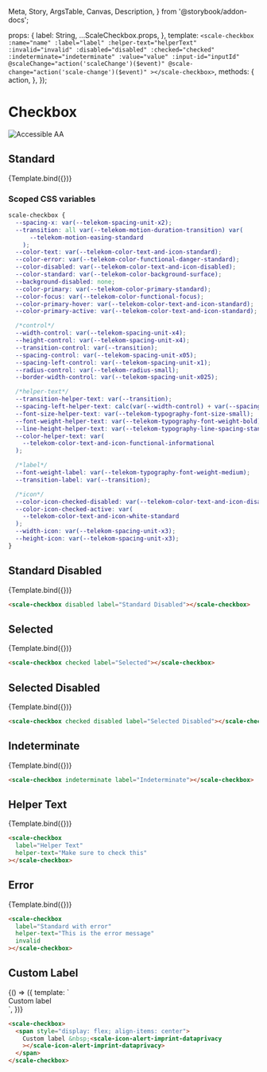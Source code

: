   Meta,
  Story,
  ArgsTable,
  Canvas,
  Description,
} from '@storybook/addon-docs';

<Meta title="Components/Checkbox" component={ScaleCheckbox} argTypes={{}} />

  props: {
    label: String,
    ...ScaleCheckbox.props,
  },
  template: `
    <scale-checkbox
      :name="name"
      :label="label"
      :helper-text="helperText"
      :invalid="invalid"
      :disabled="disabled"
      :checked="checked"
      :indeterminate="indeterminate"
      :value="value"
      :input-id="inputId"
      @scaleChange="action('scaleChange')($event)"
      @scale-change="action('scale-change')($event)"
    ></scale-checkbox>
  `,
  methods: {
    action,
  },
});

<div
  style={{
    display: 'inline-flex',
    alignItems: 'center',
    justifyContent: 'space-between',
    width: '100%',
  }}
>
  <h1>Checkbox</h1>
  <img src="assets/aa.png" alt="Accessible AA" />
</div>

## Standard

<Canvas withSource="none">
  <Story
    name="Standard"
    args={{
      label: 'Checkbox',
    }}
  >
    {Template.bind({})}
  </Story>
</Canvas>

<ArgsTable story="Standard" />

### Scoped CSS variables

```css
scale-checkbox {
  --spacing-x: var(--telekom-spacing-unit-x2);
  --transition: all var(--telekom-motion-duration-transition) var(
      --telekom-motion-easing-standard
    );
  --color-text: var(--telekom-color-text-and-icon-standard);
  --color-error: var(--telekom-color-functional-danger-standard);
  --color-disabled: var(--telekom-color-text-and-icon-disabled);
  --color-standard: var(--telekom-color-background-surface);
  --background-disabled: none;
  --color-primary: var(--telekom-color-primary-standard);
  --color-focus: var(--telekom-color-functional-focus);
  --color-primary-hover: var(--telekom-color-text-and-icon-standard);
  --color-primary-active: var(--telekom-color-text-and-icon-standard);

  /*control*/
  --width-control: var(--telekom-spacing-unit-x4);
  --height-control: var(--telekom-spacing-unit-x4);
  --transition-control: var(--transition);
  --spacing-control: var(--telekom-spacing-unit-x05);
  --spacing-left-control: var(--telekom-spacing-unit-x1);
  --radius-control: var(--telekom-radius-small);
  --border-width-control: var(--telekom-spacing-unit-x025);

  /*helper-text*/
  --transition-helper-text: var(--transition);
  --spacing-left-helper-text: calc(var(--width-control) + var(--spacing-x));
  --font-size-helper-text: var(--telekom-typography-font-size-small);
  --font-weight-helper-text: var(--telekom-typography-font-weight-bold);
  --line-height-helper-text: var(--telekom-typography-line-spacing-standard);
  --color-helper-text: var(
    --telekom-color-text-and-icon-functional-informational
  );

  /*label*/
  --font-weight-label: var(--telekom-typography-font-weight-medium);
  --transition-label: var(--transition);

  /*icon*/
  --color-icon-checked-disabled: var(--telekom-color-text-and-icon-disabled);
  --color-icon-checked-active: var(
    --telekom-color-text-and-icon-white-standard
  );
  --width-icon: var(--telekom-spacing-unit-x3);
  --height-icon: var(--telekom-spacing-unit-x3);
}
```

## Standard Disabled

<Canvas withSource="none">
  <Story
    name="Standard Disabled"
    args={{
      label: 'Standard Disabled',
      disabled: true,
    }}
  >
    {Template.bind({})}
  </Story>
</Canvas>

```html
<scale-checkbox disabled label="Standard Disabled"></scale-checkbox>
```

## Selected

<Canvas withSource="none">
  <Story
    name="Selected"
    args={{
      label: 'Selected',
      checked: true,
    }}
  >
    {Template.bind({})}
  </Story>
</Canvas>

```html
<scale-checkbox checked label="Selected"></scale-checkbox>
```

## Selected Disabled

<Canvas withSource="none">
  <Story
    name="Selected Disabled"
    args={{
      label: 'Selected Disabled',
      checked: true,
      disabled: true,
    }}
  >
    {Template.bind({})}
  </Story>
</Canvas>

```html
<scale-checkbox checked disabled label="Selected Disabled"></scale-checkbox>
```

## Indeterminate

<Canvas withSource="none">
  <Story
    name="Indeterminate"
    args={{
      label: 'Indeterminate',
      indeterminate: true,
    }}
  >
    {Template.bind({})}
  </Story>
</Canvas>

```html
<scale-checkbox indeterminate label="Indeterminate"></scale-checkbox>
```

## Helper Text

<Canvas withSource="none">
  <Story
    name="Helper Text"
    args={{
      label: 'Helper Text',
      helperText: 'Make sure to check this',
    }}
  >
    {Template.bind({})}
  </Story>
</Canvas>

```html
<scale-checkbox
  label="Helper Text"
  helper-text="Make sure to check this"
></scale-checkbox>
```

## Error

<Canvas withSource="none">
  <Story
    name="Error"
    args={{
      label: 'Standard with error',
      invalid: true,
      helperText: 'This is the error message',
    }}
  >
    {Template.bind({})}
  </Story>
</Canvas>

```html
<scale-checkbox
  label="Standard with error"
  helper-text="This is the error message"
  invalid
></scale-checkbox>
```

## Custom Label

<Canvas withSource="none">
  <Story name="Custom Label" args={{}}>
    {() => ({
      template: `
        <scale-checkbox>
          <span style="display: flex; align-items: center">
            Custom label &nbsp;<scale-icon-alert-imprint-dataprivacy></scale-icon-alert-imprint-dataprivacy>
          </span>
        </scale-checkbox>
      `,
    })}
  </Story>
</Canvas>

```html
<scale-checkbox>
  <span style="display: flex; align-items: center">
    Custom label &nbsp;<scale-icon-alert-imprint-dataprivacy
    ></scale-icon-alert-imprint-dataprivacy>
  </span>
</scale-checkbox>
```